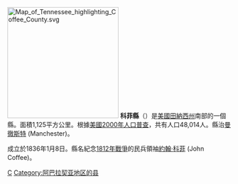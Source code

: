[[File:Map_of_Tennessee_highlighting_Coffee_County.svg|250px]]
'''科菲縣'''（{{lang-en|Coffee County}}）是[[美國|美國]][[田納西州|田納西州]]南部的一個縣。面積1,125平方公里。根據[[美國2000年人口普查|美國2000年人口普查]]，共有人口48,014人。縣治[[曼徹斯特_(田納西州)|曼徹斯特]] (Manchester)。

成立於1836年1月8日。縣名紀念[[1812年戰爭|1812年戰爭]]的民兵領袖[[約翰·科菲|約翰·科菲]] (John Coffee)。

[[Category:田納西州行政區劃|C]]
[[Category:阿巴拉契亚地区的县|Category:阿巴拉契亚地区的县]]